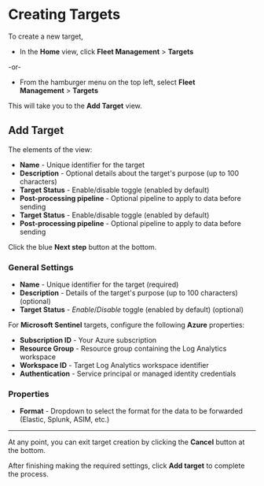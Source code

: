 # Creating Targets

To create a new target,

- In the **Home** view, click **Fleet Management**&nbsp;>&nbsp;**Targets**

-or-

- From the hamburger menu on the top left, select **Fleet Management**&nbsp;>&nbsp;**Targets**

This will take you to the **Add Target** view.

## Add Target

The elements of the view:

- **Name** - Unique identifier for the target
- **Description** - Optional details about the target's purpose (up to 100 characters)
- **Target Status** - Enable/disable toggle (enabled by default)
- **Post-processing pipeline** - Optional pipeline to apply to data before sending
- **Target Status** - Enable/disable toggle (enabled by default)
- **Post-processing pipeline** - Optional pipeline to apply to data before sending

Click the blue **Next step** button at the bottom.

### General Settings

- **Name** - Unique identifier for the target (required)
- **Description** - Details of the target's purpose (up to 100 characters) (optional)
- **Target Status** - _Enable_/_Disable_ toggle (enabled by default) (optional)

For **Microsoft Sentinel** targets, configure the following **Azure** properties:

- **Subscription ID** - Your Azure subscription
- **Resource Group** - Resource group containing the Log Analytics workspace
- **Workspace ID** - Target Log Analytics workspace identifier
- **Authentication** - Service principal or managed identity credentials

### Properties

- **Format** - Dropdown to select the format for the data to be forwarded (Elastic, Splunk, ASIM, etc.)

---

At any point, you can exit target creation by clicking the **Cancel** button at the bottom.

After finishing making the required settings, click **Add target** to complete the process.
